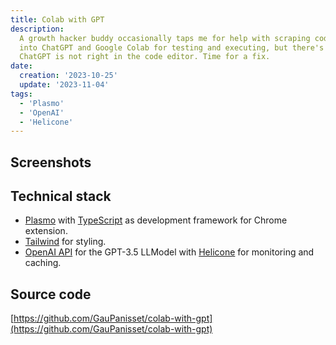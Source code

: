 ```yaml
---
title: Colab with GPT
description:
  A growth hacker buddy occasionally taps me for help with scraping code. He's
  into ChatGPT and Google Colab for testing and executing, but there's a gripe —
  ChatGPT is not right in the code editor. Time for a fix.
date:
  creation: '2023-10-25'
  update: '2023-11-04'
tags:
  - 'Plasmo'
  - 'OpenAI'
  - 'Helicone'
---
```



## Screenshots

<MdxImage
  alt="a Google colab notebook with the chatgpt prompt input integrated in the cell"
  caption="A Google Colab notebook with the ChatGPT prompt input integrated in the cell."
  src="colab-with-gpt/colab-with-gpt.png"
/>

## Technical stack

- [Plasmo](https://docs.plasmo.com/) with
  [TypeScript](https://www.typescriptlang.org/docs/) as development framework
  for Chrome extension.
- [Tailwind](https://tailwindcss.com/docs) for styling.
- [OpenAI API](https://openai.com/product) for the GPT-3.5 LLModel with
  [Helicone](https://www.helicone.ai) for monitoring and caching.

## Source code

[https://github.com/GauPanisset/colab-with-gpt](https://github.com/GauPanisset/colab-with-gpt)

